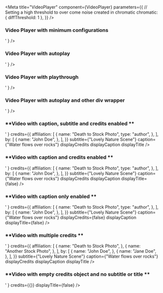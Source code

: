 
<Meta
	title="VideoPlayer"
	component={VideoPlayer}
	parameters={{
		// Setting a high threshold to over come noise created in chromatic
		chromatic: { diffThreshold: 1 },
	}}
/>

### **Video Player with minimum configurations**

<Canvas>
	<Story name="Video with minimum configurations">
		<VideoPlayer
			id=""
			embedMarkup={
				'<div class="powa" id="powa-e924e51b-db94-492e-8346-02283a126943" data-org="corecomponents" data-env="prod" data-uuid="e924e51b-db94-492e-8346-02283a126943" data-aspect-ratio="0.562" data-api="prod"><script src="//d2w3jw6424abwq.cloudfront.net/prod/powaBoot.js?org=corecomponents"></script></div>'
			}
		/>
	</Story>
</Canvas>

### **Video Player with autoplay**

<Canvas>
	<Story name="Video with autoplay">
		<VideoPlayer
			id=""
			enableAutoplay={true}
			embedMarkup={
				'<div class="powa" id="powa-e924e51b-db94-492e-8346-02283a126943" data-org="corecomponents" data-env="prod" data-uuid="e924e51b-db94-492e-8346-02283a126943" data-aspect-ratio="0.562" data-api="prod"><script src="//d2w3jw6424abwq.cloudfront.net/prod/powaBoot.js?org=corecomponents"></script></div>'
			}
		/>
	</Story>
</Canvas>

### **Video Player with playthrough**

<Canvas>
	<Story name="Video with playthrough">
		<VideoPlayer
			id=""
			isPlaythrough={true}
			embedMarkup={
				'<div class="powa" id="powa-e924e51b-db94-492e-8346-02283a126943" data-org="corecomponents" data-env="prod" data-uuid="e924e51b-db94-492e-8346-02283a126943" data-aspect-ratio="0.562" data-api="prod"><script src="//d2w3jw6424abwq.cloudfront.net/prod/powaBoot.js?org=corecomponents"></script></div>'
			}
		/>
	</Story>
</Canvas>

### **Video Player with autoplay and other div wrapper**

<Canvas>
	<Story name="Video Player with autoplay and other div wrapper">
		<VideoPlayer
			id=""
			enableAutoplay={true}
			embedMarkup={
				'<div class="goldfish-player"><div class="powa" id="powa-e924e51b-db94-492e-8346-02283a126943" data-org="corecomponents" data-env="prod" data-uuid="e924e51b-db94-492e-8346-02283a126943" data-aspect-ratio="0.562" data-api="prod"><script src="//d2w3jw6424abwq.cloudfront.net/prod/powaBoot.js?org=corecomponents"></script></div></div>'
			}
		/>
	</Story>
</Canvas>

### **Video with caption, subtitle and credits enabled **

<Canvas>
	<Story name="Video with caption, subtitle and credits enabled">
		<VideoPlayer
			id=""
			embedMarkup={
				'<div class="powa" id="powa-e924e51b-db94-492e-8346-02283a126943" data-org="corecomponents" data-env="prod" data-uuid="e924e51b-db94-492e-8346-02283a126943" data-aspect-ratio="0.562" data-api="prod"><script src="//d2w3jw6424abwq.cloudfront.net/prod/powaBoot.js?org=corecomponents"></script></div>'
			}
			credits={{
				affiliation: [
					{
						name: "Death to Stock Photo",
						type: "author",
					},
				],
				by: [
					{
						name: "John Doe",
					},
				],
			}}
			subtitle={"Lovely Nature Scene"}
			caption={"Water flows over rocks"}
			displayCredits
			displayCaption
			displayTitle
		/>
	</Story>
</Canvas>

### **Video with caption and credits enabled **

<Canvas>
	<Story name="Video with caption and credits enabled">
		<VideoPlayer
			id=""
			embedMarkup={
				'<div class="powa" id="powa-e924e51b-db94-492e-8346-02283a126943" data-org="corecomponents" data-env="prod" data-uuid="e924e51b-db94-492e-8346-02283a126943" data-aspect-ratio="0.562" data-api="prod"><script src="//d2w3jw6424abwq.cloudfront.net/prod/powaBoot.js?org=corecomponents"></script></div>'
			}
			credits={{
				affiliation: [
					{
						name: "Death to Stock Photo",
						type: "author",
					},
				],
				by: [
					{
						name: "John Doe",
					},
				],
			}}
			subtitle={"Lovely Nature Scene"}
			caption={"Water flows over rocks"}
			displayCredits
			displayCaption
			displayTitle={false}
		/>
	</Story>
</Canvas>

### **Video with caption only enabled **

<Canvas>
	<Story name="Video with caption only enabled">
		<VideoPlayer
			id=""
			embedMarkup={
				'<div class="powa" id="powa-e924e51b-db94-492e-8346-02283a126943" data-org="corecomponents" data-env="prod" data-uuid="e924e51b-db94-492e-8346-02283a126943" data-aspect-ratio="0.562" data-api="prod"><script src="//d2w3jw6424abwq.cloudfront.net/prod/powaBoot.js?org=corecomponents"></script></div>'
			}
			credits={{
				affiliation: [
					{
						name: "Death to Stock Photo",
						type: "author",
					},
				],
				by: [
					{
						name: "John Doe",
					},
				],
			}}
			subtitle={"Lovely Nature Scene"}
			caption={"Water flows over rocks"}
			displayCredits={false}
			displayCaption
			displayTitle={false}
		/>
	</Story>
</Canvas>

### **Video with multiple credits **

<Canvas>
	<Story name="Video with multiple credits">
		<VideoPlayer
			id=""
			embedMarkup={
				'<div class="powa" id="powa-e924e51b-db94-492e-8346-02283a126943" data-org="corecomponents" data-env="prod" data-uuid="e924e51b-db94-492e-8346-02283a126943" data-aspect-ratio="0.562" data-api="prod"><script src="//d2w3jw6424abwq.cloudfront.net/prod/powaBoot.js?org=corecomponents"></script></div>'
			}
			credits={{
				affiliation: [
					{
						name: "Death to Stock Photo",
					},
					{
						name: "Another Stock Photo",
					},
				],
				by: [
					{
						name: "John Doe",
					},
					{
						name: "Jane Doe",
					},
				],
			}}
			subtitle={"Lovely Nature Scene"}
			caption={"Water flows over rocks"}
			displayCredits
			displayCaption
			displayTitle
		/>
	</Story>
</Canvas>

### **Video with empty credits object and no subtitle or title **

<Canvas>
	<Story name="Video with empty credits object and no subtitle or title">
		<VideoPlayer
			id=""
			embedMarkup={
				'<div class="powa" id="powa-e924e51b-db94-492e-8346-02283a126943" data-org="corecomponents" data-env="prod" data-uuid="e924e51b-db94-492e-8346-02283a126943" data-aspect-ratio="0.562" data-api="prod"><script src="//d2w3jw6424abwq.cloudfront.net/prod/powaBoot.js?org=corecomponents"></script></div>'
			}
			credits={{}}
			displayTitle={false}
		/>
	</Story>
</Canvas>
